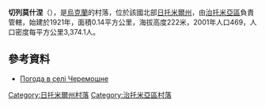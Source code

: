 {{coord|50|20|38|N|28|24|23|E|scale:30000|display=title}}

'''切列莫什涅'''（{{lang-uk|Черемошне}}），是[[烏克蘭|烏克蘭]]的村落，位於該國北部[[日托米爾州|日托米爾州]]，由[[治托米亞區|治托米亞區]]負責管轄，始建於1921年，面積0.14平方公里，海拔高度222米，2001年人口469，人口密度每平方公里3,374.1人。

==參考資料==
* [http://weather.in.ua/ua/zhitomirskaja/28222 Погода в селі Черемошне] {{Wayback|url=http://weather.in.ua/ua/zhitomirskaja/28222 |date=20111219125909 }}

{{DEFAULTSORT:Черемошне}}
[[Category:日托米爾州村落|Category:日托米爾州村落]]
[[Category:治托米亞區村落|Category:治托米亞區村落]]


{{Zhytomyr-geo-stub}}